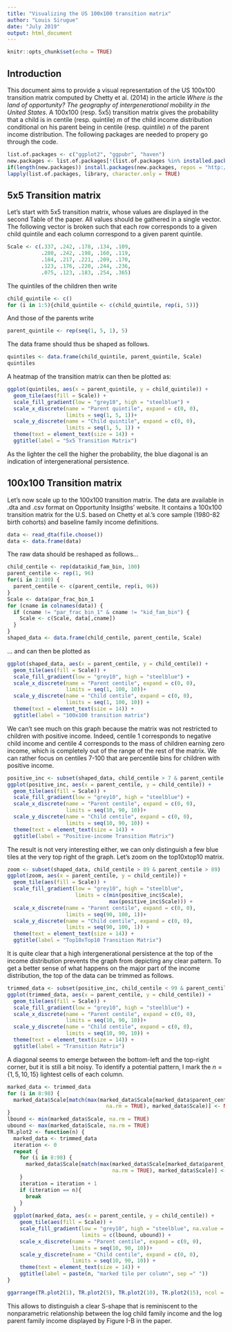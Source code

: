 ---
title: "Visualizing the US 100x100 transition matrix"
author: "Louis Sirugue"
date: "July 2019"
output: html_document
---

```{r setup, include=FALSE}
knitr::opts_chunk$set(echo = TRUE)
```

## Introduction

This document aims to provide a visual representation of the US 100x100 transition matrix computed by Chetty et al. (2014) in the article *Where is the land of opportunity? The geography of intergenerational mobility in the United States*. A 100x100 (resp. 5x5) transition matrix gives the probability that a child is in centile (resp. quintile) $m$ of the child income distribution conditional on his parent being in centile (resp. quintile) $n$ of the parent income distribution. The following packages are needed to propery go through the code.
```{r packages, echo=TRUE, include=TRUE, message=FALSE, results = "hide"}
list.of.packages <- c("ggplot2", "ggpubr", "haven")
new.packages <- list.of.packages[!(list.of.packages %in% installed.packages()[,"Package"])]
if(length(new.packages)) install.packages(new.packages, repos = "http://cran.us.r-project.org")
lapply(list.of.packages, library, character.only = TRUE)
```

## 5x5 Transition matrix

Let's start with 5x5 transition matrix, whose values are displayed in the second Table of the paper. All values should be gathered in a single vector. The following vector is broken such that each row corresponds to a given child quintile and each column correspond to a given parent quintile.
```{r 55data, echo=TRUE, include=TRUE, message=FALSE, results = "hide"}
Scale <- c(.337, .242, .178, .134, .109, 
           .280, .242, .198, .160, .119,
           .184, .217, .221, .209, .170,
           .123, .176, .220, .244, .236,
           .075, .123, .183, .254, .365)
```

The quintiles of the children then write
```{r cquintile, echo=TRUE, include=TRUE, message=FALSE, results = "hide"}
child_quintile <- c()
for (i in 1:5){child_quintile <- c(child_quintile, rep(i, 5))}
```

And those of the parents write
```{r pquintile, echo=TRUE, include=TRUE, message=FALSE, results = "hide"}
parent_quintile <- rep(seq(1, 5, 1), 5)
```

The data frame should thus be shaped as follows.
```{r data, echo=TRUE, include=TRUE, message=FALSE}
quintiles <- data.frame(child_quintile, parent_quintile, Scale)
quintiles
```

A heatmap of the transition matrix can then be plotted as:
```{r plot55, echo=TRUE, include=TRUE, message=FALSE, fig.height = 5, fig.width = 5.65, fig.align='center'}
ggplot(quintiles, aes(x = parent_quintile, y = child_quintile)) +
  geom_tile(aes(fill = Scale)) +
  scale_fill_gradient(low = "grey10", high = "steelblue") +
  scale_x_discrete(name = "Parent quintile", expand = c(0, 0), 
                   limits = seq(1, 5, 1))+
  scale_y_discrete(name = "Child quintile", expand = c(0, 0), 
                   limits = seq(1, 5, 1)) +
  theme(text = element_text(size = 14)) +
  ggtitle(label = "5x5 Transition Matrix")
```
As the lighter the cell the higher the probability, the blue diagonal is an indication of intergenerational persistence. 

## 100x100 Transition matrix

Let's now scale up to the 100x100 transition matrix. The data are available in .dta and .csv format on Opportunity Insigths' website. It contains a 100x100 transition matrix for the U.S. based on Chetty et al.'s core sample (1980-82 birth cohorts) and baseline family income definitions.
```{r data100100, echo=TRUE, include=TRUE, message=FALSE}
data <- read_dta(file.choose())
data <- data.frame(data)
```

The raw data should be reshaped as follows...
```{r reshape100100, echo=TRUE, include=TRUE, message=FALSE}
child_centile <- rep(data$kid_fam_bin, 100)
parent_centile <- rep(1, 96)
for(i in 2:100) {
  parent_centile <- c(parent_centile, rep(i, 96))
}
Scale <- data$par_frac_bin_1
for (cname in colnames(data)) {
  if (cname != "par_frac_bin_1" & cname != "kid_fam_bin") {
    Scale <- c(Scale, data[,cname])
  }
}
shaped_data <- data.frame(child_centile, parent_centile, Scale)
```

... and can then be plotted as
```{r rawdata, echo=TRUE, include=TRUE, message=FALSE, fig.height = 5, fig.width = 6, fig.align='center'}
ggplot(shaped_data, aes(x = parent_centile, y = child_centile)) +
  geom_tile(aes(fill = Scale)) +
  scale_fill_gradient(low = "grey10", high = "steelblue") +
  scale_x_discrete(name = "Parent centile", expand = c(0, 0), 
                   limits = seq(1, 100, 10))+
  scale_y_discrete(name = "Child centile", expand = c(0, 0), 
                   limits = seq(1, 100, 10)) +
  theme(text = element_text(size = 14)) +
  ggtitle(label = "100x100 transition matrix")
```

We can't see much on this graph because the matrix was not restricted to children with positive income. Indeed, centile 1 corresponds to negative child income and centile 4 corresponds to the mass of children earning zero income, which is completely out of the range of the rest of the matrix. We can rather focus on centiles 7-100 that are percentile bins for children with positive income.
```{r positive, echo=TRUE, include=TRUE, message=FALSE, fig.height = 5, fig.width = 6, fig.align='center'}
positive_inc <- subset(shaped_data, child_centile > 7 & parent_centile > 7)
ggplot(positive_inc, aes(x = parent_centile, y = child_centile)) +
  geom_tile(aes(fill = Scale)) +
  scale_fill_gradient(low = "grey10", high = "steelblue") +
  scale_x_discrete(name = "Parent centile", expand = c(0, 0), 
                   limits = seq(10, 90, 10))+
  scale_y_discrete(name = "Child centile", expand = c(0, 0), 
                   limits = seq(10, 90, 10)) +
  theme(text = element_text(size = 14)) +
  ggtitle(label = "Positive-income Transition Matrix")
```

The result is not very interesting either, we can only distinguish a few blue tiles at the very top right of the graph. Let's zoom on the top10xtop10 matrix.
```{r zoom, echo=TRUE, include=TRUE, message=FALSE, fig.height = 5, fig.width = 6, fig.align='center'}
zoom <- subset(shaped_data, child_centile > 89 & parent_centile > 89)
ggplot(zoom, aes(x = parent_centile, y = child_centile)) +
  geom_tile(aes(fill = Scale)) +
  scale_fill_gradient(low = "grey10", high = "steelblue", 
                      limits = c(min(positive_inc$Scale), 
                                 max(positive_inc$Scale))) +
  scale_x_discrete(name = "Parent centile", expand = c(0, 0), 
                   limits = seq(90, 100, 1))+
  scale_y_discrete(name = "Child centile", expand = c(0, 0), 
                   limits = seq(90, 100, 1)) +
  theme(text = element_text(size = 14)) +
  ggtitle(label = "Top10xTop10 Transition Matrix")
```

It is quite clear that a high intergenerational persistence at the top of the income distribution prevents the graph from depicting any clear pattern. To get a better sense of what happens on the major part of the income distribution, the top of the data can be trimmed as follows.
```{r trimmed, echo=TRUE, include=TRUE, message=FALSE, fig.height = 5, fig.width = 6, fig.align='center'}
trimmed_data <- subset(positive_inc, child_centile < 99 & parent_centile < 99)
ggplot(trimmed_data, aes(x = parent_centile, y = child_centile)) +
  geom_tile(aes(fill = Scale)) +
  scale_fill_gradient(low = "grey10", high = "steelblue") +
  scale_x_discrete(name = "Parent centile", expand = c(0, 0), 
                   limits = seq(10, 90, 10))+
  scale_y_discrete(name = "Child centile", expand = c(0, 0), 
                   limits = seq(10, 90, 10)) +
  theme(text = element_text(size = 14)) +
  ggtitle(label = "Transition Matrix")
```

A diagonal seems to emerge between the bottom-left and the top-right corner, but it is still a bit noisy. To identify a potential pattern, I mark the $n = \{1, 5, 10 , 15\}$ lightest cells of each column.
```{r marked, echo=TRUE, include=TRUE, message=FALSE, fig.height = 8, fig.width = 10, fig.align='center'}
marked_data <- trimmed_data
for (i in 8:98) {
  marked_data$Scale[match(max(marked_data$Scale[marked_data$parent_centile == i], 
                                na.rm = TRUE), marked_data$Scale)] <- NA
}
lbound <- min(marked_data$Scale, na.rm = TRUE)
ubound <- max(marked_data$Scale, na.rm = TRUE)
TR.plot2 <- function(n) {
  marked_data <- trimmed_data
  iteration <- 0
  repeat {
    for (i in 8:98) {
      marked_data$Scale[match(max(marked_data$Scale[marked_data$parent_centile == i], 
                                  na.rm = TRUE), marked_data$Scale)] <- NA
    }
    iteration = iteration + 1
    if (iteration == n){
      break
    }
  }
  ggplot(marked_data, aes(x = parent_centile, y = child_centile)) +
    geom_tile(aes(fill = Scale)) +
    scale_fill_gradient(low = "grey10", high = "steelblue", na.value = "grey5", 
                        limits = c(lbound, ubound)) +
    scale_x_discrete(name = "Parent centile", expand = c(0, 0), 
                     limits = seq(10, 90, 10))+
    scale_y_discrete(name = "Child centile", expand = c(0, 0), 
                     limits = seq(10, 90, 10)) +
    theme(text = element_text(size = 14)) +
    ggtitle(label = paste(n, "marked tile per column", sep =" "))
}

ggarrange(TR.plot2(1), TR.plot2(5), TR.plot2(10), TR.plot2(15), ncol = 2, nrow = 2)
```

This allows to distinguish a clear S-shape that is reminiscent to the nonparametric relationship between the log child family income and the log parent family income displayed by Figure I-B in the paper.
